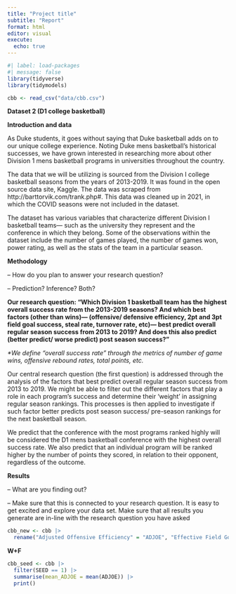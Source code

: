 ```yaml
---
title: "Project title"
subtitle: "Report"
format: html
editor: visual
execute:
  echo: true
---
```


```r
#| label: load-packages
#| message: false
library(tidyverse)
library(tidymodels)
```

```r
cbb <- read_csv("data/cbb.csv")
```

**Dataset 2 (D1 college basketball)**

**Introduction and data**

As Duke students, it goes without saying that Duke basketball adds on to our unique college experience. Noting Duke mens basketball's historical successes, we have grown interested in researching more about other Division 1 mens basketball programs in universities throughout the country.

The data that we will be utilizing is sourced from the Division I college basketball seasons from the years of 2013-2019. It was found in the open source data site, Kaggle. The data was scraped from http://barttorvik.com/trank.php#. This data was cleaned up in 2021, in which the COVID seasons were not included in the dataset.

The dataset has various variables that characterize different Division I basketball teams--- such as the university they represent and the conference in which they belong. Some of the observations within the dataset include the number of games played, the number of games won, power rating, as well as the stats of the team in a particular season.

**Methodology**

-- How do you plan to answer your research question?

-- Prediction? Inference? Both?

**Our research question: "Which Division 1 basketball team has the highest overall success rate from the 2013-2019 seasons? And which best factors (other than wins)--- (offensive/ defensive efficiency, 2pt and 3pt field goal success, steal rate, turnover rate, etc)--- best predict overall regular season success from 2013 to 2019? And does this also predict (better predict/ worse predict) post season success?"**

*\*We define "overall success rate" through the metrics of number of game wins, offensive rebound rates, total points, etc.*

Our central research question (the first question) is addressed through the analysis of the factors that best predict overall regular season success from 2013 to 2019. We might be able to filter out the different factors that play a role in each program's success and determine their 'weight' in assigning regular season rankings. This processes is then applied to investigate if such factor better predicts post season success/ pre-season rankings for the next basketball season.

We predict that the conference with the most programs ranked highly will be considered the D1 mens basketball conference with the highest overall success rate. We also predict that an individual program will be ranked higher by the number of points they scored, in relation to their opponent, regardless of the outcome.

**Results**

-- What are you finding out?

-- Make sure that this is connected to your research question. It is easy to get excited and explore your data set. Make sure that all results you generate are in-line with the research question you have asked

```r
cbb_new <- cbb |>
  rename("Adjusted Offensive Efficiency" = "ADJOE", "Effective Field Goal" = "EFG_O", "Wins Above Bubble" = "WAB")
```

**W+F**

```r
cbb_seed <- cbb |>
  filter(SEED == 1) |>
  summarise(mean_ADJOE = mean(ADJOE)) |>
  print()
```

